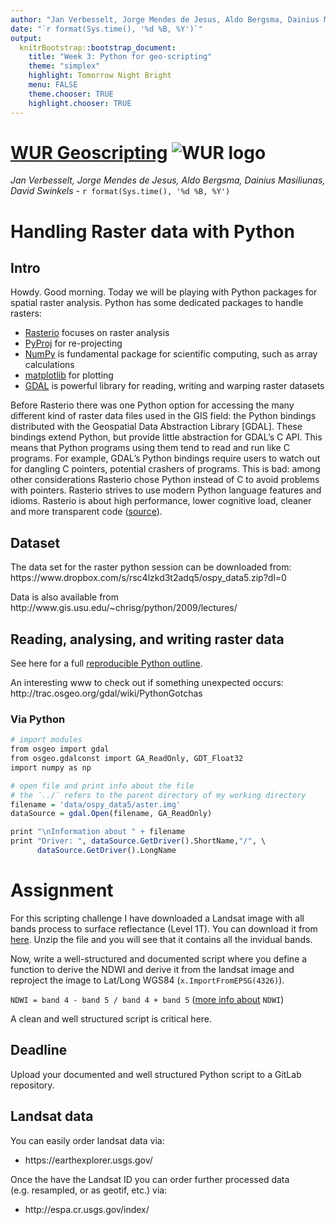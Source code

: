 ```yaml
---
author: "Jan Verbesselt, Jorge Mendes de Jesus, Aldo Bergsma, Dainius Masiliunas, David Swinkels"
date: "`r format(Sys.time(), '%d %B, %Y')`"
output:
  knitrBootstrap::bootstrap_document:
    title: "Week 3: Python for geo-scripting"
    theme: "simplex"
    highlight: Tomorrow Night Bright
    menu: FALSE
    theme.chooser: TRUE
    highlight.chooser: TRUE
---
```


# [WUR Geoscripting](https://geoscripting-wur.github.io/) ![WUR logo](https://www.wur.nl/upload/b43b7095-e452-482a-8969-fed9a50393a8_WUR_RGB_standard.png)

_Jan Verbesselt, Jorge Mendes de Jesus, Aldo Bergsma, Dainius Masiliunas, David Swinkels_ - `r format(Sys.time(), '%d %B, %Y')`

# Handling Raster data with Python

## Intro

Howdy. Good morning. Today we will be playing with Python packages for spatial raster analysis.
Python has some dedicated packages to handle rasters:

* [Rasterio](https://rasterio.readthedocs.io/en/latest/) focuses on raster analysis
* [PyProj](https://github.com/jswhit/pyproj) for re-projecting
* [NumPy](http://www.numpy.org/) is fundamental package for scientific computing, such as array calculations
* [matplotlib](https://matplotlib.org/) for plotting
* [GDAL](https://en.wikipedia.org/wiki/GDAL) is powerful library for reading, writing and warping raster datasets

Before Rasterio there was one Python option for accessing the many different kind of raster data files used in the GIS field: the Python bindings distributed with the Geospatial Data Abstraction Library [GDAL]. These bindings extend Python, but provide little abstraction for GDAL’s C API. This means that Python programs using them tend to read and run like C programs. For example, GDAL’s Python bindings require users to watch out for dangling C pointers, potential crashers of programs. This is bad: among other considerations Rasterio chose Python instead of C to avoid problems with pointers. Rasterio strives to use modern Python language features and idioms. Rasterio is about high performance, lower cognitive load, cleaner and more transparent code ([source](https://rasterio.readthedocs.io/en/latest/intro.html)).

## Dataset

The data set for the raster python session can be downloaded from:
https://www.dropbox.com/s/rsc4lzkd3t2adq5/ospy_data5.zip?dl=0

Data is also available from http://www.gis.usu.edu/~chrisg/python/2009/lectures/


## Reading, analysing, and writing raster data

See here for a full [reproducible Python outline](http://nbviewer.ipython.org/github/GeoScripting-WUR/PythonWeek/blob/gh-pages/Raster%20data%20handling.ipynb).

An interesting www to check out if something unexpected occurs:
http://trac.osgeo.org/gdal/wiki/PythonGotchas

### Via Python

```r
# import modules
from osgeo import gdal
from osgeo.gdalconst import GA_ReadOnly, GDT_Float32
import numpy as np

# open file and print info about the file
# the ¨../¨ refers to the parent directory of my working directory
filename = 'data/ospy_data5/aster.img'
dataSource = gdal.Open(filename, GA_ReadOnly)

print "\nInformation about " + filename 
print "Driver: ", dataSource.GetDriver().ShortName,"/", \
      dataSource.GetDriver().LongName

```

# Assignment

For this scripting challenge I have downloaded a Landsat image with all bands process to surface reflectance (Level 1T). You can download it from [here](https://www.dropbox.com/s/zb7nrla6fqi1mq4/LC81980242014260-SC20150123044700.tar.gz?dl=0). Unzip the file and you will see that it contains all the invidual bands. 

Now, write a well-structured and documented script where you define a function to derive the NDWI and derive it from the landsat image and reproject the image to Lat/Long WGS84 (`x.ImportFromEPSG(4326)`).

`NDWI = band 4 - band 5 / band 4 + band 5` ([more info about](http://nsidc.org/data/docs/daac/nsidc0332_smex03_srs_ndvi_ndwi_ok.gd.html) `NDWI`)

A clean and well structured script is critical here.

## Deadline

Upload your documented and well structured Python script to a GitLab repository.

## Landsat data

You can easily order landsat data via:

  * https://earthexplorer.usgs.gov/
  
Once the have the Landsat ID you can order further processed data (e.g. resampled, or as geotif, etc.) via:

  * http://espa.cr.usgs.gov/index/
